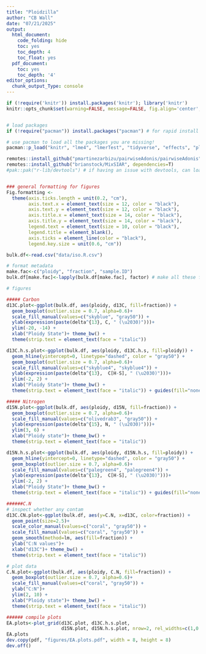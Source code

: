 ```yaml
---
title: "Ploidzilla"
author: "CB Wall"
date: "07/21/2025"
output:
  html_document:
    code_folding: hide
    toc: yes
    toc_depth: 4
    toc_float: yes
  pdf_document:
    toc: yes
    toc_depth: '4'
editor_options: 
  chunk_output_Type: console
---
```



```r

if (!require('knitr')) install.packages('knitr'); library('knitr')
knitr::opts_chunk$set(warning=FALSE, message=FALSE, fig.align='center', collapse=TRUE)


# load packages
if (!require("pacman")) install.packages("pacman") # for rapid install if not in library

# use pacman to load all the packages you are missing!
pacman::p_load("knitr", "lme4", "lmerTest", "tidyverse", "effects", "plyr", "plotrix", "car","gridExtra", "cowplot", "tools", "mgcv", "gratia", "MASS", "stats", "sjstats", "coin", "emmeans", "ggplot2", "mda", "nortest", "reshape2", "gmm", "propagate","ggmap", "RgoogleMaps", "R2jags", "MixSIAR","GGally", "ggbiplot", "ggcorrplot", "vegan", "devtools", "multcompView", "scales", "pairwiseAdonis", "ggcorrplot", "ggord", "dplyr", "ordr", "remotes", "devtools", "pak")

remotes::install_github("pmartinezarbizu/pairwiseAdonis/pairwiseAdonis")
remotes::install_github("brianstock/MixSIAR", dependencies=T)
#pak::pak("r-lib/devtools") # if having an issue with devtools, can load the development version


### general formatting for figures 
Fig.formatting <- 
  theme(axis.ticks.length = unit(0.2, "cm"),
        axis.text.x = element_text(size = 12, color = "black"),
        axis.text.y = element_text(size = 12, color = "black"),
        axis.title.x = element_text(size = 14, color = "black"),
        axis.title.y = element_text(size = 14, color = "black"),
        legend.text = element_text(size = 10, color = "black"),
        legend.title = element_blank(),
        axis.ticks = element_line(color = "black"),
        legend.key.size = unit(0.6, "cm"))

```

```r
bulk.df<-read.csv("data/iso.R.csv")

# format metadata
make.fac<-c("ploidy", "fraction", "sample.ID")
bulk.df[make.fac]<-lapply(bulk.df[make.fac], factor) # make all these factors

# figures

##### Carbon
d13C.plot<-ggplot(bulk.df, aes(ploidy, d13C, fill=fraction)) +
  geom_boxplot(outlier.size = 0.7, alpha=0.6)+
  scale_fill_manual(values=c("skyblue", "gray50")) +
  ylab(expression(paste(delta^{13}, C, " (\u2030)")))+
  ylim(-20, -14) +
  xlab("Ploidy State")+ theme_bw() +
  theme(strip.text = element_text(face = "italic"))

d13C.h.s.plot<-ggplot(bulk.df, aes(ploidy, d13C.h.s, fill=ploidy)) +
  geom_hline(yintercept=0, linetype="dashed", color = "gray50") +
  geom_boxplot(outlier.size = 0.7, alpha=0.6)+
  scale_fill_manual(values=c("skyblue4", "skyblue4")) +
  ylab(expression(paste(delta^{13},  C[H-S], " (\u2030)")))+
  ylim(-2, 2) +
  xlab("Ploidy State")+ theme_bw() +
  theme(strip.text = element_text(face = "italic")) + guides(fill="none")

##### Nitrogen
d15N.plot<-ggplot(bulk.df, aes(ploidy, d15N, fill=fraction)) +
  geom_boxplot(outlier.size = 0.7, alpha=0.6)+
  scale_fill_manual(values=c("olivedrab3", "gray50")) +
  ylab(expression(paste(delta^{15}, N, " (\u2030)")))+
  ylim(3, 6) +
  xlab("Ploidy state")+ theme_bw() +
  theme(strip.text = element_text(face = "italic"))

d15N.h.s.plot<-ggplot(bulk.df, aes(ploidy, d15N.h.s, fill=ploidy)) +
  geom_hline(yintercept=0, linetype="dashed", color = "gray50") +
  geom_boxplot(outlier.size = 0.7, alpha=0.6)+
  scale_fill_manual(values=c("palegreen4", "palegreen4")) +
  ylab(expression(paste(delta^{13},  C[H-S], " (\u2030)")))+
  ylim(-2, 2) +
  xlab("Ploidy State")+ theme_bw() +
  theme(strip.text = element_text(face = "italic")) + guides(fill="none")

######C.N
# inspect whether any contam
d13C.CN.plot<-ggplot(bulk.df, aes(y=C.N, x=d13C, color=fraction)) +
  geom_point(size=2.5)+
  scale_color_manual(values=c("coral", "gray50")) +
  scale_fill_manual(values=c("coral", "gray50")) +
  geom_smooth(method=lm, aes(fill=fraction)) +
  ylab("C:N values")+
  xlab("d13C")+ theme_bw() +
  theme(strip.text = element_text(face = "italic"))

# plot data
C.N.plot<-ggplot(bulk.df, aes(ploidy, C.N, fill=fraction)) +
  geom_boxplot(outlier.size = 0.7, alpha=0.6)+
  scale_fill_manual(values=c("coral", "gray50")) +
  ylab("C:N")+
  ylim(2, 10) +
  xlab("Ploidy state")+ theme_bw() +
  theme(strip.text = element_text(face = "italic"))

###### compile plots
EA.plots<-plot_grid(d13C.plot, d13C.h.s.plot, 
                    d15N.plot, d15N.h.s.plot, nrow=2, rel_widths=c(1,0.5))
EA.plots
dev.copy(pdf, "figures/EA.plots.pdf", width = 8, height = 8)
dev.off()

```

